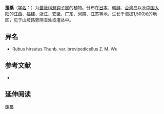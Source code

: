 {{Speciesbox
| name = 蓬蘽
| status = 
| status_system = 
| image = Rubus_hirsutus.JPG
| genus = Rubus
| species = hirsutus
| authority = Thunb.
}}

'''蓬蘽'''（[[学名|学名]]：{{lang|la|''Rubus hirsutus''}}）为[[蔷薇科|蔷薇科]][[悬钩子属|悬钩子属]]的植物。分布在[[日本|日本]]、[[朝鲜|朝鲜]]、[[台湾岛|台湾岛]]以及[[中国大陆|中国大陆]]的[[江西|江西]]、[[福建|福建]]、[[浙江|浙江]]、[[安徽|安徽]]、[[广东|广东]]、[[河南|河南]]、[[江苏|江苏]]等地，生长于海拔1,500米的地区，见于山坡路旁阴湿处或灌丛中。

== 异名 ==
* Rubus hirsutus Thunb. var. brevipedicellus Z. M. Wu

== 参考文献 ==
<div class="references-small">
* {{FRPS|蓬蘽}}
</div>

== 延伸阅读 ==
{{Wikisource further reading}}
{{植物小作品}}
{{Taxonbar|from=Q15230608}}

[[Category:悬钩子属|蓬蘽]]